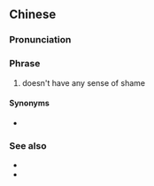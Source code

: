 {{also|唔识个丑字点写}}
==Chinese==
{{zh-forms|s=唔识个丑字点写|lit=doesn't know how to write the character for "shameful"}}

===Pronunciation===
{{zh-pron
|c=m4 sik1 go3 cau2 zi6 dim2 se2
|cat=ph
}}

===Phrase===
{{zh-phrase}}

# {{lb|zh|Cantonese}} doesn't have any sense of shame
#: {{zh-x|你 究竟 '''識唔識個醜字點寫''' 㗎？|Do you have any sense of shame?|C}}

====Synonyms====
* {{zh-l|唔知個醜字點寫}}

===See also===
* {{zh-l|唔識個羞字點寫}}
* {{zh-l|唔識個死字點寫}}
